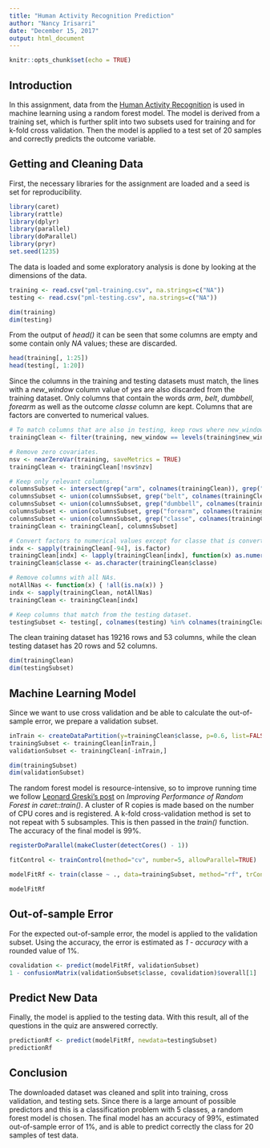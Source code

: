 ```yaml
---
title: "Human Activity Recognition Prediction"
author: "Nancy Irisarri"
date: "December 15, 2017"
output: html_document
---
```


```r
knitr::opts_chunk$set(echo = TRUE)
```

## Introduction
In this assignment, data from the [Human Activity Recognition](http://web.archive.org/web/20161224072740/http:/groupware.les.inf.puc-rio.br/har) is used in machine learning using a random forest model. The model is derived from a training set, which is further split into two subsets used for training and for k-fold cross validation. Then the model is applied to a test set of 20 samples and correctly predicts the outcome variable.

## Getting and Cleaning Data
First, the necessary libraries for the assignment are loaded and a seed is set for reproducibility.

```r
library(caret)
library(rattle)
library(dplyr)
library(parallel)
library(doParallel)
library(pryr)
set.seed(1235)
```

The data is loaded and some exploratory analysis is done by looking at the dimensions of the data. 

```r
training <- read.csv("pml-training.csv", na.strings=c("NA"))
testing <- read.csv("pml-testing.csv", na.strings=c("NA"))

dim(training)
dim(testing)
```

From the output of *head()* it can be seen that some columns are empty and some contain only *NA* values; these are discarded. 

```r
head(training[, 1:25])
head(testing[, 1:20])
```

Since the columns in the training and testing datasets must match, the lines with a *new_window* column value of *yes* are also discarded from the training dataset. Only columns that contain the words *arm*, *belt*, *dumbbell*, *forearm* as well as the outcome *classe* column are kept. Columns that are factors are converted to numerical values.

```r
# To match columns that are also in testing, keep rows where new_window is no.
trainingClean <- filter(training, new_window == levels(training$new_window)[1])

# Remove zero covariates.
nsv <- nearZeroVar(training, saveMetrics = TRUE)
trainingClean <- trainingClean[!nsv$nzv]

# Keep only relevant columns.
columnsSubset <- intersect(grep("arm", colnames(trainingClean)), grep("forearm", colnames(trainingClean), invert=TRUE))
columnsSubset <- union(columnsSubset, grep("belt", colnames(trainingClean)))
columnsSubset <- union(columnsSubset, grep("dumbbell", colnames(trainingClean)))
columnsSubset <- union(columnsSubset, grep("forearm", colnames(trainingClean)))
columnsSubset <- union(columnsSubset, grep("classe", colnames(trainingClean)))
trainingClean <- trainingClean[, columnsSubset]

# Convert factors to numerical values except for classe that is converted to character.
indx <- sapply(trainingClean[-94], is.factor)
trainingClean[indx] <- lapply(trainingClean[indx], function(x) as.numeric(as.character(x)))
trainingClean$classe <- as.character(trainingClean$classe)

# Remove columns with all NAs.
notAllNas <- function(x) { !all(is.na(x)) }
indx <- sapply(trainingClean, notAllNas)
trainingClean <- trainingClean[indx]

# Keep columns that match from the testing dataset.
testingSubset <- testing[, colnames(testing) %in% colnames(trainingClean)]
```

The clean training dataset has 19216 rows and 53 columns, while the clean testing dataset has 20 rows and 52 columns.

```r
dim(trainingClean)
dim(testingSubset)
```

## Machine Learning Model
Since we want to use cross validation and be able to calculate the out-of-sample error, we prepare a validation subset.

```r
inTrain <- createDataPartition(y=trainingClean$classe, p=0.6, list=FALSE)
trainingSubset <- trainingClean[inTrain,]
validationSubset <- trainingClean[-inTrain,]

dim(trainingSubset)
dim(validationSubset)
```

The random forest model is resource-intensive, so to improve running time we follow [Leonard Greski's post](https://github.com/lgreski/datasciencectacontent/blob/master/markdown/pml-randomForestPerformance.md) on *Improving Performance of Random Forest in caret::train()*. A cluster of R copies is made based on the number of CPU cores and is registered. A k-fold cross-validation method is set to not repeat with 5 subsamples. This is then passed in the *train()* function. The accuracy of the final model is 99%.

```r
registerDoParallel(makeCluster(detectCores() - 1))

fitControl <- trainControl(method="cv", number=5, allowParallel=TRUE)

modelFitRf <- train(classe ~ ., data=trainingSubset, method="rf", trControl=fitControl)

modelFitRf
```

## Out-of-sample Error
For the expected out-of-sample error, the model is applied to the validation subset. Using the accuracy, the error is estimated as *1 - accuracy* with a rounded value of 1%.

```r
covalidation <- predict(modelFitRf, validationSubset)
1 - confusionMatrix(validationSubset$classe, covalidation)$overall[1]
```

## Predict New Data
Finally, the model is applied to the testing data. With this result, all of the questions in the quiz are answered correctly.

```r
predictionRf <- predict(modelFitRf, newdata=testingSubset)
predictionRf
```

## Conclusion
The downloaded dataset was cleaned and split into training, cross validation, and testing sets. Since there is a large amount of possible predictors and this is a classification problem with 5 classes, a random forest model is chosen. The final model has an accuracy of 99%, estimated out-of-sample error of 1%, and is able to predict correctly the class for 20 samples of test data.